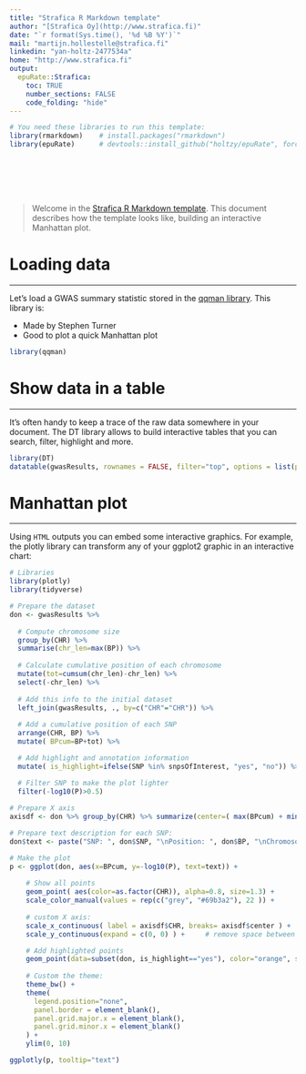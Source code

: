 ```yaml
---
title: "Strafica R Markdown template"
author: "[Strafica Oy](http://www.strafica.fi)"
date: "`r format(Sys.time(), '%d %B %Y')`"
mail: "martijn.hollestelle@strafica.fi"
linkedin: "yan-holtz-2477534a"
home: "http://www.strafica.fi"
output:
  epuRate::Strafica:
    toc: TRUE
    number_sections: FALSE
    code_folding: "hide"
---
```


```r
# You need these libraries to run this template:
library(rmarkdown)    # install.packages("rmarkdown") 
library(epuRate)      # devtools::install_github("holtzy/epuRate", force=TRUE)
```

<br><br><br><br>

>Welcome in the [Strafica R Markdown template](https://github.com/mlhollestelle/epuRate). This document describes how the template looks like, building an interactive Manhattan plot.






# Loading data
***
Let's load a GWAS summary statistic stored in the [qqman library](https://github.com/stephenturner/qqman). This library is:

- Made by Stephen Turner
- Good to plot a quick Manhattan plot

```r
library(qqman)
```






# Show data in a table
***
It's often handy to keep a trace of the raw data somewhere in your document. The DT library allows to build interactive tables that you can search, filter, highlight and more.
```r
library(DT)
datatable(gwasResults, rownames = FALSE, filter="top", options = list(pageLength = 5, scrollX=T) )
```





# Manhattan plot
***
Using `HTML` outputs you can embed some interactive graphics. For example, the plotly library can transform any of your ggplot2 graphic in an interactive chart:
```r
# Libraries
library(plotly)
library(tidyverse)

# Prepare the dataset
don <- gwasResults %>% 
  
  # Compute chromosome size
  group_by(CHR) %>% 
  summarise(chr_len=max(BP)) %>% 
  
  # Calculate cumulative position of each chromosome
  mutate(tot=cumsum(chr_len)-chr_len) %>%
  select(-chr_len) %>%
  
  # Add this info to the initial dataset
  left_join(gwasResults, ., by=c("CHR"="CHR")) %>%
  
  # Add a cumulative position of each SNP
  arrange(CHR, BP) %>%
  mutate( BPcum=BP+tot) %>%

  # Add highlight and annotation information
  mutate( is_highlight=ifelse(SNP %in% snpsOfInterest, "yes", "no")) %>%

  # Filter SNP to make the plot lighter
  filter(-log10(P)>0.5)
  
# Prepare X axis
axisdf <- don %>% group_by(CHR) %>% summarize(center=( max(BPcum) + min(BPcum) ) / 2 )

# Prepare text description for each SNP:
don$text <- paste("SNP: ", don$SNP, "\nPosition: ", don$BP, "\nChromosome: ", don$CHR, "\nLOD score:", -log10(don$P) %>% round(2), "\nWhat else do you wanna know", sep="")
```

```r
# Make the plot
p <- ggplot(don, aes(x=BPcum, y=-log10(P), text=text)) +
    
    # Show all points
    geom_point( aes(color=as.factor(CHR)), alpha=0.8, size=1.3) +
    scale_color_manual(values = rep(c("grey", "#69b3a2"), 22 )) +
    
    # custom X axis:
    scale_x_continuous( label = axisdf$CHR, breaks= axisdf$center ) +
    scale_y_continuous(expand = c(0, 0) ) +     # remove space between plot area and x axis

    # Add highlighted points
    geom_point(data=subset(don, is_highlight=="yes"), color="orange", size=2) +
  
    # Custom the theme:
    theme_bw() +
    theme( 
      legend.position="none",
      panel.border = element_blank(),
      panel.grid.major.x = element_blank(),
      panel.grid.minor.x = element_blank()
    ) +
    ylim(0, 10)

ggplotly(p, tooltip="text")
```


